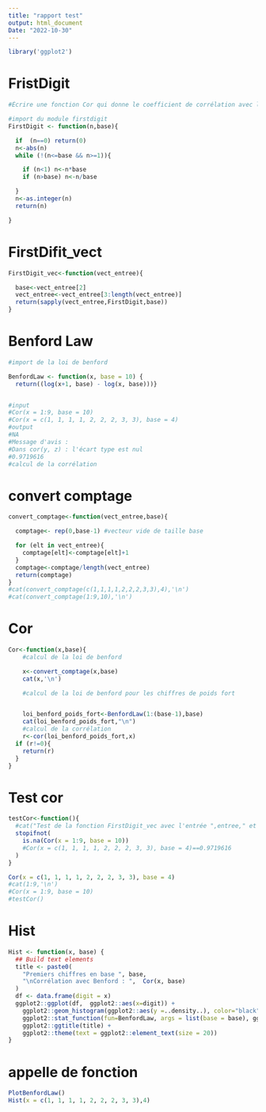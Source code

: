 ---
title: "rapport test"
output: html_document
Date: "2022-10-30"
---

```{r import,echo=FALSE}
library('ggplot2')
```

# FristDigit
```{r}
#Écrire une fonction Cor qui donne le coefficient de corrélation avec la loi de Benford en base b pour un pour un vecteur x de chiffres de poids fort.

#import du module firstdigit
FirstDigit <- function(n,base){

  if  (n==0) return(0)
  n<-abs(n)
  while (!(n<=base && n>=1)){

    if (n<1) n<-n*base
    if (n>base) n<-n/base

  }
  n<-as.integer(n)
  return(n)

}
```

# FirstDifit_vect
```{r}
FirstDigit_vec<-function(vect_entree){

  base<-vect_entree[2]
  vect_entree<-vect_entree[3:length(vect_entree)]
  return(sapply(vect_entree,FirstDigit,base))
}

```

# Benford Law
```{r}

#import de la loi de benford

BenfordLaw <- function(x, base = 10) {
  return((log(x+1, base) - log(x, base)))}


#input
#Cor(x = 1:9, base = 10)
#Cor(x = c(1, 1, 1, 1, 2, 2, 2, 3, 3), base = 4)
#output
#NA
#Message d'avis :
#Dans cor(y, z) : l'écart type est nul
#0.9719616
#calcul de la corrélation


```

# convert comptage
```{r}
convert_comptage<-function(vect_entree,base){

  comptage<- rep(0,base-1) #vecteur vide de taille base

  for (elt in vect_entree){
    comptage[elt]<-comptage[elt]+1
  }
  comptage<-comptage/length(vect_entree)
  return(comptage)
}
#cat(convert_comptage(c(1,1,1,1,2,2,2,3,3),4),'\n')
#cat(convert_comptage(1:9,10),'\n')
```

# Cor
```{r}
Cor<-function(x,base){
    #calcul de la loi de benford

    x<-convert_comptage(x,base)
    cat(x,'\n')

    #calcul de la loi de benford pour les chiffres de poids fort


    loi_benford_poids_fort<-BenfordLaw(1:(base-1),base)
    cat(loi_benford_poids_fort,"\n")
    #calcul de la corrélation
    r<-cor(loi_benford_poids_fort,x)
  if (r!=0){
    return(r)
  }
}

```

# Test cor
```{r}
testCor<-function(){
  #cat("Test de la fonction FirstDigit_vec avec l'entrée ",entree," et la base ",entree[2],"\n")
  stopifnot(
    is.na(Cor(x = 1:9, base = 10))
    #Cor(x = c(1, 1, 1, 1, 2, 2, 2, 3, 3), base = 4)==0.9719616
  )
}

Cor(x = c(1, 1, 1, 1, 2, 2, 2, 3, 3), base = 4)
#cat(1:9,'\n')
#Cor(x = 1:9, base = 10)
#testCor()
```

# Hist
```{r}
Hist <- function(x, base) {
  ## Build text elements
  title <- paste0(
    "Premiers chiffres en base ", base,
    "\nCorrélation avec Benford : ",  Cor(x, base)
  )
  df <- data.frame(digit = x)
  ggplot2::ggplot(df,  ggplot2::aes(x=digit)) +
    ggplot2::geom_histogram(ggplot2::aes(y =..density..), color="black", fill="white", binwidth = 1) +
    ggplot2::stat_function(fun=BenfordLaw, args = list(base = base), ggplot2::aes(color="Benford Law")) +
    ggplot2::ggtitle(title) +
    ggplot2::theme(text = ggplot2::element_text(size = 20))
}

```
# appelle de fonction
```{r}
PlotBenfordLaw()
Hist(x = c(1, 1, 1, 1, 2, 2, 2, 3, 3),4)
```

